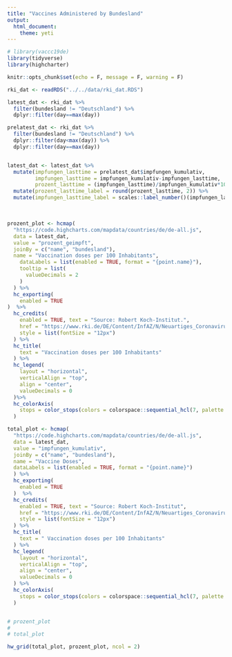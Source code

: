 ```yaml
---
title: "Vaccines Administered by Bundesland"
output: 
  html_document:
    theme: yeti
---
```





```r
# library(vaccc19de)
library(tidyverse)
library(highcharter)

knitr::opts_chunk$set(echo = F, message = F, warning = F)

rki_dat <- readRDS("../../data/rki_dat.RDS")

latest_dat <- rki_dat %>% 
  filter(bundesland != "Deutschland") %>% 
  dplyr::filter(day==max(day))

prelatest_dat <- rki_dat %>% 
  filter(bundesland != "Deutschland") %>% 
  dplyr::filter(day<max(day)) %>% 
  dplyr::filter(day==max(day))


latest_dat <- latest_dat %>% 
  mutate(impfungen_lasttime = prelatest_dat$impfungen_kumulativ,
         impfungen_lasttime = impfungen_kumulativ-impfungen_lasttime,
         prozent_lasttime = (impfungen_lasttime)/impfungen_kumulativ*100) %>% 
  mutate(prozent_lasttime_label = round(prozent_lasttime, 2)) %>% 
  mutate(impfungen_lasttime_label = scales::label_number()(impfungen_lasttime) %>% str_remove_all("\\.0"))
```


<br>

```r
    
prozent_plot <- hcmap(
  "https://code.highcharts.com/mapdata/countries/de/de-all.js",
  data = latest_dat,
  value = "prozent_geimpft",
  joinBy = c("name", "bundesland"),
  name = "Vaccination doses per 100 Inhabitants",
    dataLabels = list(enabled = TRUE, format = "{point.name}"),
    tooltip = list(
      valueDecimals = 2
    )
  ) %>%
  hc_exporting(
    enabled = TRUE
)  %>% 
  hc_credits(
    enabled = TRUE, text = "Source: Robert Koch-Institut.",
    href = "https://www.rki.de/DE/Content/InfAZ/N/Neuartiges_Coronavirus/Daten/Impfquoten-Tab.html",
    style = list(fontSize = "12px")
  ) %>%
  hc_title(
    text = "Vaccination doses per 100 Inhabitants"
  ) %>% 
  hc_legend(
    layout = "horizontal",
    verticalAlign = "top",
    align = "center",
    valueDecimals = 0
  )%>%
  hc_colorAxis(
    stops = color_stops(colors = colorspace::sequential_hcl(7, palette = "Blues 3", rev = T))
  )

total_plot <- hcmap(
  "https://code.highcharts.com/mapdata/countries/de/de-all.js",
  data = latest_dat,
  value = "impfungen_kumulativ",
  joinBy = c("name", "bundesland"),
  name = "Vaccine Doses",
  dataLabels = list(enabled = TRUE, format = "{point.name}")
  ) %>%
  hc_exporting(
    enabled = TRUE
  )  %>% 
  hc_credits(
    enabled = TRUE, text = "Source: Robert Koch-Institut",
    href = "https://www.rki.de/DE/Content/InfAZ/N/Neuartiges_Coronavirus/Daten/Impfquoten-Tab.html",
    style = list(fontSize = "12px")
  ) %>%
  hc_title(
    text = " Vaccination doses per 100 Inhabitants"
  ) %>% 
  hc_legend(
    layout = "horizontal",
    verticalAlign = "top",
    align = "center",
    valueDecimals = 0
  ) %>%
  hc_colorAxis(
    stops = color_stops(colors = colorspace::sequential_hcl(7, palette = "Mint", rev = T))
  )


# prozent_plot
# 
# total_plot

hw_grid(total_plot, prozent_plot, ncol = 2)

```


<!-- ```{r, out.width="100%"} -->

<!-- prozent_plot <- hcmap( -->
<!--   "https://code.highcharts.com/mapdata/countries/de/de-all.js", -->
<!--   data = latest_dat, -->
<!--   value = "prozent_lasttime", -->
<!--   joinBy = c("name", "bundesland"), -->
<!--   name = "% der Bevölkerung geimpft", -->
<!--     dataLabels = list(enabled = TRUE, format = "{point.name}"), -->
<!--     tooltip = list( -->
<!--       valueDecimals = 2, -->
<!--       valueSuffix = "%" -->
<!--     ) -->
<!--   ) %>% -->
<!--   hc_exporting( -->
<!--     enabled = TRUE -->
<!-- )  %>%  -->
<!--   hc_credits( -->
<!--     enabled = TRUE, text = "Quelle: Robert Koch-Institut.", -->
<!--     href = "https://www.rki.de/DE/Content/InfAZ/N/Neuartiges_Coronavirus/Daten/Impfquoten-Tab.html", -->
<!--     style = list(fontSize = "12px") -->
<!--   ) %>% -->
<!--   hc_title( -->
<!--     text = "Prozent der Bevölkerung geimpft" -->
<!--   ) %>%  -->
<!--   hc_legend( -->
<!--     layout = "horizontal", -->
<!--     verticalAlign = "top", -->
<!--     align = "center", -->
<!--     valueDecimals = 0 -->
<!--   )%>% -->
<!--   hc_colorAxis( -->
<!--     stops = color_stops(colors = colorspace::sequential_hcl(7, palette = "Blues 3", rev = T)) -->
<!--   ) -->

<!-- total_plot <- hcmap( -->
<!--   "https://code.highcharts.com/mapdata/countries/de/de-all.js", -->
<!--   data = latest_dat, -->
<!--   value = "impfungen_lasttime", -->
<!--   joinBy = c("name", "bundesland"), -->
<!--   name = "Anzahl der Impfungen", -->
<!--   dataLabels = list(enabled = TRUE, format = "{point.name}") -->
<!--   ) %>% -->
<!--   hc_exporting( -->
<!--     enabled = TRUE -->
<!--   )  %>%  -->
<!--   hc_credits( -->
<!--     enabled = TRUE, text = "Quelle: Robert Koch-Institut", -->
<!--     href = "https://www.rki.de/DE/Content/InfAZ/N/Neuartiges_Coronavirus/Daten/Impfquoten-Tab.html", -->
<!--     style = list(fontSize = "12px") -->
<!--   ) %>% -->
<!--   hc_title( -->
<!--     text = " Anzahl der Impfungen" -->
<!--   ) %>%  -->
<!--   hc_legend( -->
<!--     layout = "horizontal", -->
<!--     verticalAlign = "top", -->
<!--     align = "center", -->
<!--     valueDecimals = 0 -->
<!--   ) %>% -->
<!--   hc_colorAxis( -->
<!--     stops = color_stops(colors = colorspace::sequential_hcl(7, palette = "Mint", rev = T)) -->
<!--   ) -->


<!-- # prozent_plot -->
<!-- #  -->
<!-- # total_plot -->

<!-- hw_grid(total_plot, prozent_plot, ncol = 2) -->

<!-- ``` -->


